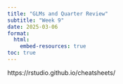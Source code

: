 ```yaml
---
title: "GLMs and Quarter Review"
subtitle: "Week 9"
date: 2025-03-06
format: 
  html:
    embed-resources: true
toc: true
---
```




https://rstudio.github.io/cheatsheets/